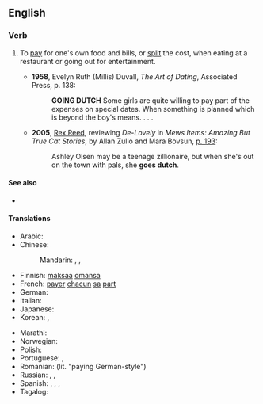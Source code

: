 ==English==
{{wikipedia|Going Dutch}}

===Verb===
{{en-verb|goes Dutch|going Dutch|went Dutch|gone Dutch}}

# {{lb|en|idiom|informal|slang}} To [[pay]] for one's own food and bills, or [[split]] the cost, when eating at a restaurant or going out for entertainment.
#* '''1958''', Evelyn Ruth (Millis) Duvall, ''The Art of Dating'', Associated Press, p. 138:
#*: '''GOING DUTCH''' Some girls are quite willing to pay part of the expenses on special dates. When something is planned which is beyond the boy's means. . . .
#* '''2005''', [[w:Rex Reed|Rex Reed]], reviewing ''De-Lovely'' in ''Mews Items: Amazing But True Cat Stories'', by Allan Zullo and Mara Bovsun, [http://books.google.com/books?id=m2G5BIoIKZgC&pg=RA1-PA193&dq=%22goes+Dutch%22&lr=&ei=Ip1kR6PgCYLusgPSorScAw&sig=pPIwDBOtKTAZB9TTurE0u7j-7oY#PRA1-PA195,M1 p. 193]:
#*: Ashley Olsen may be a teenage zillionaire, but when she's out on the town with pals, she '''goes dutch'''.

====See also====
* {{l|en|go halves}}

====Translations====
{{trans-top|split the cost}}
* Arabic: {{t|ar|تقاسم التكلفة|alt=تقاسم التكلفَة}}
* Chinese:
*: Mandarin: {{qualifier|informal}} {{t+|cmn|AA制|tr=èièi zhì|sc=Hani}}, {{qualifier|formal}} {{t|cmn|各自付帳|sc=Hani}}, {{t|cmn|各自付帐|tr=gèzì fùzhàng|sc=Hani}}
* Finnish: [[maksaa]] [[oma|omansa]]
* French: [[payer]] [[chacun]] [[sa]] [[part#French|part]]
* German: {{t|de|getrennte Kasse machen}}
* Italian: {{t|it|fare alla romana}}
* Japanese: {{t|ja|割り勘|alt=割り勘する|tr=わりかんする, warikan suru}}
* Korean: {{t|ko|더치페이|sc=Kore}}, {{t|ko|엔빵|sc=Kore}}
{{trans-mid}}
* Marathi: {{t|mr|तुझे तु माझे मी|tr=tujhe tu mājhe mī|sc=Deva}}
* Norwegian: {{t+|no|spleise}}
* Polish: {{t|pl|płacić osobno}}
* Portuguese: {{t|pt|[[dividir]] [[o]] [[custo]]}}, {{t|pt|dividir a conta}}
* Romanian: {{t|ro|plăti nemțește}} (lit. "paying German-style")
* Russian: {{t|ru|устра́ивать скла́дчину|impf}}, {{t|ru|устро́ить скла́дчину|pf}}, {{t|ru|плати́ть отде́льно}}
* Spanish: {{t|es|ir a escote}}, {{t|es|pagar a escote}}, {{t|es|pagar a la inglesa}}, {{t|es|pagar a pachas}}
* Tagalog: {{t|tl|kanya-kanyang bayad}}
{{trans-bottom}}